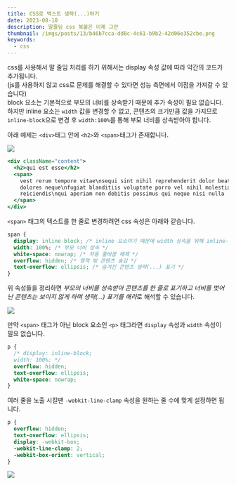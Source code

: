 ```yaml
---
title: CSS로 텍스트 생략(...)하기
date: 2023-08-10
description: 말줄임 css 복붙은 이제 그만
thumbnail: /imgs/posts/13/b46b7cca-dd8c-4c61-b9b2-42d06e352cbe.png
keywords:
  - css
---
```


css를 사용해서 말 줄임 처리를 하기 위해서는 display 속성 값에 따라 약간의 코드가 추가됩니다.  
(js를 사용하지 않고 css로 문제를 해결할 수 있다면 성능 측면에서 이점을 가져갈 수 있습니다)  
block 요소는 기본적으로 부모의 너비를 상속받기 때문에 추가 속성이 필요 없습니다. 하지만 inline 요소는 `width` 값을 변경할 수 없고, 콘텐츠의 크기만큼 값을 가지므로 `inline-block`으로 변경 후 `width:100%`를 통해 부모 너비를 상속받아야 합니다.

아래 예제는 `<div>`태그 안에 `<h2>`와 `<span>`태그가 존재합니다.

![](/imgs/posts/13/a2f73b47-8796-4801-8515-b285ea693b0a.png)

```jsx
<div className="content">
  <h2>qui est esse</h2>
  <span>
    vest rerum tempore vitae\nsequi sint nihil reprehenderit dolor beatae ea
    dolores neque\nfugiat blanditiis voluptate porro vel nihil molestiae ut
    reiciendis\nqui aperiam non debitis possimus qui neque nisi nulla
  </span>
</div>
```

`<span>` 태그의 텍스트를 한 줄로 변경하려면 css 속성은 아래와 같습니다.

```css
span {
  display: inline-block; /* inline 요소이기 때문에 width 상속을 위해 inline-block으로 변경 */
  width: 100%; /* 부모 너비 상속 */
  white-space: nowrap; /* 자동 줄바꿈 해제 */
  overflow: hidden; /* 영역 밖 콘텐츠 숨김 */
  text-overflow: ellipsis; /* 숨겨진 콘텐츠 생략(...) 표기 */
}
```

위 속성들을 정리하면 *부모의 너비를 상속받아 콘텐츠를 한 줄로 표기하고 너비를 벗어난 콘텐츠는 보이지 않게 하며 생략(...) 표기를 해라*로 해석할 수 있습니다.

![](/imgs/posts/13/e996c3f2-51ed-4923-8b90-0ed91c15f0e5.png)

만약 `<span>` 태그가 아닌 block 요소인 `<p>` 태그라면 `display` 속성과 `width` 속성이 필요 없습니다.

```css
p {
  /* display: inline-block;
  width: 100%; */
  overflow: hidden;
  text-overflow: ellipsis;
  white-space: nowrap;
}
```

여러 줄을 노출 시킬땐 `-webkit-line-clamp` 속성을 원하는 줄 수에 맞게 설정하면 됩니다.

```css {4-6}
p {
  overflow: hidden;
  text-overflow: ellipsis;
  display: -webkit-box;
  -webkit-line-clamp: 2;
  -webkit-box-orient: vertical;
}
```

![](/imgs/posts/13/daca7c38-f195-4cce-9039-0229cbd7f702.png)
